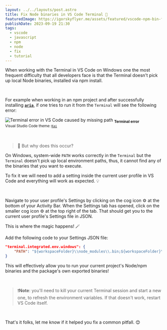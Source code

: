 ```yaml
---
layout: ../../layouts/post.astro
title: Fix Node binaries in VS Code Terminal 🐢
featuredImage: https://igorskyflyer.me/assets/featured/vscode-npm-bin-featured.webp
publishDate: 2023-09-19 21:30
tags:
  - vscode
  - javascript
  - npm
  - node
  - fix
  - tutorial
---
```


When working with the Terminal in VS Code on Windows one the most frequent difficulty that all developers face is that the Terminal doesn't pick up local Node binaries, installed via npm install.

<br />

For example when working in an npm project and after successfully installing [**`aria`**](https://www.npmjs.com/package/@igor.dvlpr/aria), if one tries to run it from the `Terminal` will see the following error:

<div class="block--center">
  <Image
    src={errorImage}
    alt="Terminal error in VS Code caused by missing path"
    loading="eager"
  />
  <sub>
    <strong>Terminal error</strong>
  </sub>
  <br />
  <sub>
    Visual Studio Code theme:
    <a href="https://github.com/igorskyflyer/vscode-theme-kai">
      <code>Kai</code>
    </a>
  </sub>
</div>

<br />
<br />

> 🤔 But why does this occur?

On Windows, system-wide `PATH` works correctly in the `Terminal` but the `Terminal` doesn't pick up local environment paths, thus, it cannot find any of the binaries that you want to execute.

To fix it we will need to add a setting inside the current user profile in VS Code and everything will work as expected. 💡

<br />

Navigate to your user profile's Settings by clicking on the cog icon ⚙️ at the bottom of your Activity Bar. When the Settings tab has opened, click on the smaller cog icon ⚙️ at the top right of the tab. That should get you to the current user profile's Settings file in JSON.

This is where the magic happens! 🪄

Add the following code to your Settings JSON file:

```json
"terminal.integrated.env.windows": {
	"PATH": "${workspaceFolder}\\node_modules\\.bin;${workspaceFolder}\\bin;${env:PATH}"
}
```

This will effectively allow you to run your current project's Node/npm binaries and the package's own exported binaries!

<br />

> ❗**Note**: you'll need to kill your current Terminal session and start a new one, to refresh the environment variables. If that doesn't work, restart VS Code itself.

<br />

That's it folks, let me know if it helped you fix a common pitfall. 😊
